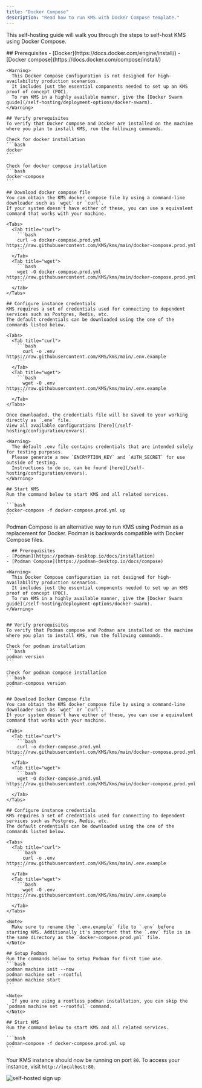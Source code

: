 ```yaml
---
title: "Docker Compose"
description: "Read how to run KMS with Docker Compose template."
---
```

This self-hosting guide will walk you through the steps to self-host KMS using Docker Compose.


<Tabs>
  <Tab title="Docker Compose">
    ## Prerequisites
    - [Docker](https://docs.docker.com/engine/install/)
    - [Docker compose](https://docs.docker.com/compose/install/)

    <Warning>
      This Docker Compose configuration is not designed for high-availability production scenarios. 
      It includes just the essential components needed to set up an KMS proof of concept (POC). 
      To run KMS in a highly available manner, give the [Docker Swarm guide](/self-hosting/deployment-options/docker-swarm).
    </Warning>

    ## Verify prerequisites
    To verify that Docker compose and Docker are installed on the machine where you plan to install KMS, run the following commands.

    Check for docker installation
    ```bash
    docker
    ```

    Check for docker compose installation
    ```bash
    docker-compose 
    ```

    ## Download docker compose file
    You can obtain the KMS docker compose file by using a command-line downloader such as `wget` or `curl`.
    If your system doesn't have either of these, you can use a equivalent command that works with your machine.

    <Tabs>
      <Tab title="curl">
        ```bash
        curl -o docker-compose.prod.yml https://raw.githubusercontent.com/KMS/kms/main/docker-compose.prod.yml
        ```
      </Tab>
      <Tab title="wget">
        ```bash 
        wget -O docker-compose.prod.yml https://raw.githubusercontent.com/KMS/kms/main/docker-compose.prod.yml
        ```
      </Tab>
    </Tabs>

    ## Configure instance credentials
    KMS requires a set of credentials used for connecting to dependent services such as Postgres, Redis, etc.
    The default credentials can be downloaded using the one of the commands listed below. 

    <Tabs>
      <Tab title="curl">
        ```bash
          curl -o .env https://raw.githubusercontent.com/KMS/kms/main/.env.example
        ```
      </Tab>
      <Tab title="wget">
        ```bash 
          wget -O .env https://raw.githubusercontent.com/KMS/kms/main/.env.example
        ```
      </Tab>
    </Tabs>

    Once downloaded, the credentials file will be saved to your working directly as `.env` file.
    View all available configurations [here](/self-hosting/configuration/envars).

    <Warning>
      The default .env file contains credentials that are intended solely for testing purposes.
      Please generate a new `ENCRYPTION_KEY` and `AUTH_SECRET` for use outside of testing. 
      Instructions to do so, can be found [here](/self-hosting/configuration/envars).
    </Warning>

    ## Start KMS
    Run the command below to start KMS and all related services. 

    ```bash
    docker-compose -f docker-compose.prod.yml up
    ```

  </Tab>
  <Tab title="Podman Compose">
  Podman Compose is an alternative way to run KMS using Podman as a replacement for Docker. Podman is backwards compatible with Docker Compose files.

      ## Prerequisites
    - [Podman](https://podman-desktop.io/docs/installation)
    - [Podman Compose](https://podman-desktop.io/docs/compose)

    <Warning>
      This Docker Compose configuration is not designed for high-availability production scenarios. 
      It includes just the essential components needed to set up an KMS proof of concept (POC). 
      To run KMS in a highly available manner, give the [Docker Swarm guide](/self-hosting/deployment-options/docker-swarm).
    </Warning>


    ## Verify prerequisites
    To verify that Podman compose and Podman are installed on the machine where you plan to install KMS, run the following commands.

    Check for podman installation
    ```bash
    podman version 
    ```

    Check for podman compose installation
    ```bash
    podman-compose version
    ```

    ## Download Docker Compose file
    You can obtain the KMS docker compose file by using a command-line downloader such as `wget` or `curl`.
    If your system doesn't have either of these, you can use a equivalent command that works with your machine.

    <Tabs>
      <Tab title="curl">
        ```bash
        curl -o docker-compose.prod.yml https://raw.githubusercontent.com/KMS/kms/main/docker-compose.prod.yml
        ```
      </Tab>
      <Tab title="wget">
        ```bash 
        wget -O docker-compose.prod.yml https://raw.githubusercontent.com/KMS/kms/main/docker-compose.prod.yml
        ```
      </Tab>
    </Tabs>

    ## Configure instance credentials
    KMS requires a set of credentials used for connecting to dependent services such as Postgres, Redis, etc.
    The default credentials can be downloaded using the one of the commands listed below. 

    <Tabs>
      <Tab title="curl">
        ```bash
          curl -o .env https://raw.githubusercontent.com/KMS/kms/main/.env.example
        ```
      </Tab>
      <Tab title="wget">
        ```bash 
          wget -O .env https://raw.githubusercontent.com/KMS/kms/main/.env.example
        ```
      </Tab>
    </Tabs>

    <Note>
      Make sure to rename the `.env.example` file to `.env` before starting KMS. Additionally it's important that the `.env` file is in the same directory as the `docker-compose.prod.yml` file.
    </Note>

    ## Setup Podman
    Run the commands below to setup Podman for first time use.
    ```bash
    podman machine init --now
    podman machine set --rootful
    podman machine start
    ``` 

    <Note>
      If you are using a rootless podman installation, you can skip the `podman machine set --rootful` command.
    </Note>

    ## Start KMS
    Run the command below to start KMS and all related services. 

    ```bash
    podman-compose -f docker-compose.prod.yml up
    ```
  </Tab>
</Tabs>




Your KMS instance should now be running on port `80`. To access your instance, visit `http://localhost:80`.

![self-hosted sign up](/images/self-hosting/applicable-to-all/selfhost-signup.png)
